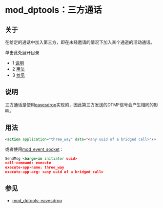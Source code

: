 # mod_dptools：三方通话

## 关于

在给定的通话中加入第三方，即在未经邀请的情况下加入某个通道的活动通话。

单击此处展开目录

* 1 [说明](#description)
* 2 [用法](#-freeswitch--mod_dptools-three_way-)
* 3 [参见](#see-also)

## 说明

三方通话是使用[eavesdrop](./6586529.mdx#--)实现的，因此第三方发送的DTMF信号会产生相同的影响。

## 用法

```xml
<action application="three_way" data="<any uuid of a bridged call>"/>
```

或者使用[mod\_event\_socket](../mod_event_socket_1048924.mdx#11-acl)：

```xml
SendMsg <barge-in initiator uuid>
call-command: execute
execute-app-name: three_way
execute-app-arg: <any uuid of a bridged call>
```

## 参见

* [mod\_dptools: eavesdrop](./6586529.mdx#--)